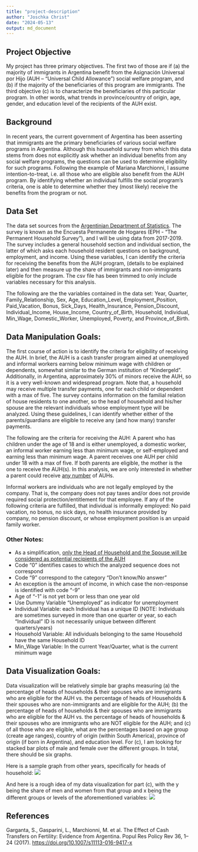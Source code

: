 ```yaml
---
title: "project-description"
author: "Joschka Christ"
date: "2024-05-13"
output: md_document
---
```


## Project Objective

My project has three primary objectives. The first two of those are if (a) the majority of immigrants in Argentina benefit from the Asignación Universal por Hijo (AUH -- "Universal Child Allowance") social welfare program, and (b) if the majority of the beneficiaries of this program are immigrants. The third objective (c) is to characterize the beneficiaries of this particular program. In other words, what trends in province/country of origin, age, gender, and education level of the recipients of the AUH exist.

## Background

In recent years, the current government of Argentina has been asserting that immigrants are the primary beneficiaries of various social welfare programs in Argentina. Although this household survey from which this data stems from does not explicitly ask whether an individual benefits from any social welfare programs, the questions can be used to determine eligibility for such programs. Following the example of Mariana Marchionni, I assume intention-to-treat, i.e. all those who are eligible also benefit from the AUH program. By identifying whether an individual fulfills the social program's criteria, one is able to determine whether they (most likely) receive the benefits from the program or not.

## Data Set

The data set sources from the [Argentinian Department of Statistics](https://www.indec.gob.ar/indec/web/Institucional-Indec-BasesDeDatos). The survey is known as the Encuesta Permanente de Hogares (EPH - "The Permanent Household Survey"), and I will be using data from 2017-2019. The survey includes a general household section and individual section, the latter of which asks each household resident questions on background, employment, and income. Using these variables, I can identify the criteria for receiving the benefits from the AUH program, (details to be explained later) and then measure up the share of immigrants and non-immigrants eligible for the program. The csv file has been trimmed to only include variables necessary for this analysis.

The following are the the variables contained in the data set: Year, Quarter, Family_Relationship, Sex, Age, Education_Level, Employment_Position, Paid_Vacation, Bonus, Sick_Days, Health_Insurance, Pension_Discount, Individual_Income, House_Income, Country_of_Birth, Household, Individual, Min_Wage, Domestic_Worker, Unemployed, Poverty, and Province_of_Birth.

## Data Manipulation Goals:

The first course of action is to identify the criteria for eligibility of receiving the AUH. In brief, the AUH is a cash transfer program aimed at unemployed and informal workers earning below minimum wage with children or dependents, somewhat similar to the German institution of "Kindergeld". Additionally, in Argentina, approximately 30% of minors receive the AUH, so it is a very well-known and widespread program. Note that, a household may receive multiple transfer payments, one for each child or dependent with a max of five. The survey contains information on the familial relation of house residents to one another, so the head of household and his/her spouse are the relevant individuals whose employment type will be analyzed. Using these guidelines, I can identify whether either of the parents/guardians are eligible to receive any (and how many) transfer payments.

The following are the criteria for receiving the AUH: A parent who has children under the age of 18 and is either unemployed, a domestic worker, an informal worker earning less than minimum wage, or self-employed and earning less than minimum wage. A parent receives one AUH per child under 18 with a max of five. If both parents are eligible, the mother is the one to receive the AUH(s). In this analysis, we are only interested in whether a parent could receive [any number]{.underline} of AUHs.

Informal workers are individuals who are not legally employed by the company. That is, the company does not pay taxes and/or does not provide required social protection/entitlement for that employee. If any of the following criteria are fulfilled, that individual is informally employed: No paid vacation, no bonus, no sick days, no health insurance provided by company, no pension discount, or whose employment position is an unpaid family worker.

### Other Notes:

-   As a simplification, [only the Head of Household and the Spouse will be considered as potential recipients of the AUH]{.underline}
-   Code "0" identifies cases to which the analyzed sequence does not correspond
-   Code "9" correspond to the category "Don't know/No answer"
-   An exception is the amount of income, in which case the non-response is identified with code "-9"
-   Age of "-1" is not yet born or less than one year old
-   Use Dummy Variable "Unemployed" as indicator for unemployment
-   Individual Variable: each Individual has a unique ID (NOTE: Individuals are sometimes surveyed in more than one quarter or year, so each "Individual" ID is not necessarily unique between different quarters/years)
-   Household Variable: All individuals belonging to the same Household have the same Household ID
-   Min_Wage Variable: In the current Year/Quarter, what is the current minimum wage

## Data Visualization Goals:

Data visualization will be relatively simple bar graphs measuring (a) the percentage of heads of households & their spouses who are immigrants who are eligible for the AUH vs. the percentage of heads of Households & their spouses who are non-immigrants and are eligible for the AUH; (b) the percentage of heads of households & their spouses who are immigrants who are eligible for the AUH vs. the percentage of heads of households & their spouses who are immigrants who are NOT eligible for the AUH; and (c) of all those who are eligible, what are the percentages based on age group (create age ranges), country of origin (within South America), province of origin (if born in Argentina), and education level. For (c), I am looking for stacked bar plots of male and female over the different groups. In total, there should be six graphs.

Here is a sample graph from other years, specifically for heads of household: ![](Share_of_HoH_receiving_AUH_by_immigrant_status.png)

And here is a rough idea of my data visualization for part (c), with the y being the share of men and women from that group and x being the different groups or levels of the aforementioned variables: ![](Graph.png)

## References

Garganta, S., Gasparini, L., Marchionni, M. et al. The Effect of Cash Transfers on Fertility: Evidence from Argentina. Popul Res Policy Rev 36, 1–24 (2017). <https://doi.org/10.1007/s11113-016-9417-x>
